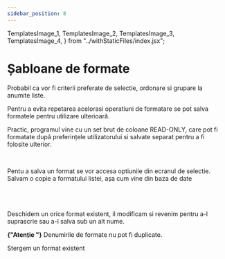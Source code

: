 ```yaml
---
sidebar_position: 8
---
```


  TemplatesImage_1,
  TemplatesImage_2,
  TemplatesImage_3,
  TemplatesImage_4,
} from "../withStaticFiles/index.jsx";

# Șabloane de formate

Probabil ca vor fi criterii preferate de selectie, ordonare si grupare la anumite liste.

Pentru a evita repetarea acelorasi operatiuni de formatare se pot salva formatele pentru utilizare ulterioară.

Practic, programul vine cu un set brut de coloane READ-ONLY, care pot fi formatate după preferințele utilizatorului si salvate separat
pentru a fi folosite ulterior.

<br />

<div style={{ textAlign: "center", padding: "30px" }}>
  <TemplatesImage_1 imgMaxWidth={"100%"} />
</div>

Pentu a salva un format se vor accesa optiunile din ecranul de selectie.
Salvam o copie a formatului listei, așa cum vine din baza de date

<br />

<div style={{ textAlign: "center", padding: "30px" }}>
  <TemplatesImage_2 imgMaxWidth={"100%"} />
</div>

<br />
<br />
Deschidem un orice format existent, il modificam si revenim pentru a-l
suprascrie sau a-l salva sub un alt nume.

<strong>{"Atenție "}</strong>
Denumirile de formate nu pot fi duplicate.
<br />
<div style={{ textAlign: "center", padding: "30px" }}>
  <TemplatesImage_3 imgMaxWidth={"100%"} />
</div>

Stergem un format existent

<br />
<div style={{ textAlign: "center", padding: "30px" }}>
  <TemplatesImage_4 imgMaxWidth={"100%"} />
</div>
